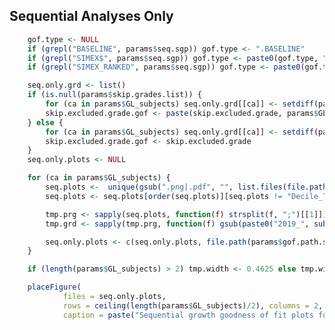 ##  Sequential Analyses Only

```r
	gof.type <- NULL
	if (grepl("BASELINE", params$seq.sgp)) gof.type <- ".BASELINE"
	if (grepl("SIMEX$", params$seq.sgp)) gof.type <- paste0(gof.type, ".SIMEX")
	if (grepl("SIMEX_RANKED", params$seq.sgp)) gof.type <- paste0(gof.type, ".RANKED_SIMEX")

	seq.only.grd <- list()
	if (is.null(params$skip.grades.list)) {
		for (ca in params$GL_subjects) seq.only.grd[[ca]] <- setdiff(params$seq.grades, params$skip.grades)
		skip.excluded.grade.gof <- paste(skip.excluded.grade, params$GL_text)
	} else {
		for (ca in params$GL_subjects) seq.only.grd[[ca]] <- setdiff(params$seq.grades.list[[ca]], params$skip.grades.list[[ca]])
		skip.excluded.grade.gof <- skip.excluded.grade
	}
	seq.only.plots <- NULL

	for (ca in params$GL_subjects) {
		seq.plots <-  unique(gsub(".png|.pdf", "", list.files(file.path(params$gof.path.seq[[1]], paste0(ca, ".2019", gof.type)))))
		seq.plots <- seq.plots[order(seq.plots)][seq.plots != "Decile_Tables"]

		tmp.prg <- sapply(seq.plots, function(f) strsplit(f, ";")[[1]])
		tmp.grd <- sapply(tmp.prg, function(f) gsub(paste0("2019_", sub("MATHEMATICS", "MATH", ca), "_"), "", f[1]))

		seq.only.plots <- c(seq.only.plots, file.path(params$gof.path.seq[[1]], paste0(ca, ".2019", gof.type), paste0(seq.plots[tmp.grd==seq.only.grd[[ca]]], ".pdf")))
	}

	if (length(params$GL_subjects) > 2) tmp.width <- 0.4625 else tmp.width <- 0.5 # maybe do two pages since it creates a second page anyway with more than 2 subjects

	placeFigure(
			files = seq.only.plots,
			rows = ceiling(length(params$GL_subjects)/2), columns = 2, pdf.width = tmp.width,
			caption = paste("Sequential growth goodness of fit plots for", skip.excluded.grade.gof, "(no skip-year analyses)"))
```

